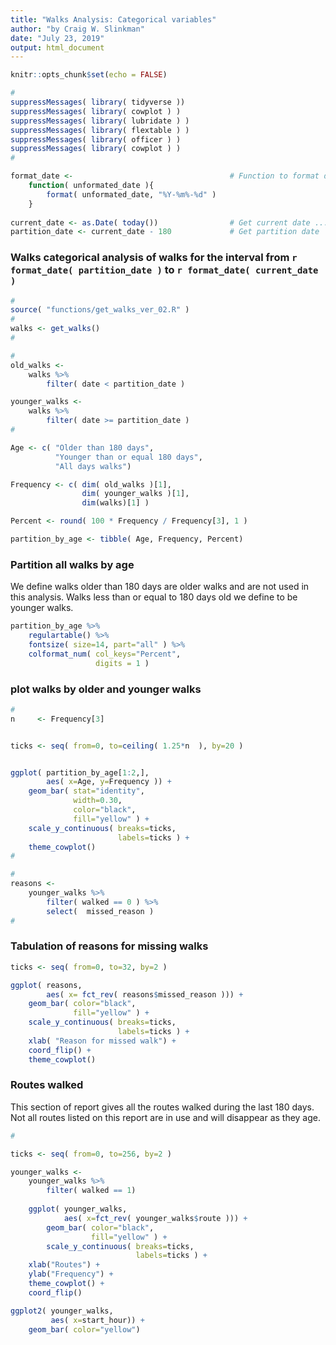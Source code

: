 ```yaml
---
title: "Walks Analysis: Categorical variables"
author: "by Craig W. Slinkman"
date: "July 23, 2019"
output: html_document
---
```


```r
knitr::opts_chunk$set(echo = FALSE)
```


```r
#
suppressMessages( library( tidyverse ))
suppressMessages( library( cowplot ) )
suppressMessages( library( lubridate ) )
suppressMessages( library( flextable ) )
suppressMessages( library( officer ) )
suppressMessages( library( cowplot ) )
#
```

```r

format_date <-                                   # Function to format dates 
    function( unformated_date ){
        format( unformated_date, "%Y-%m%-%d" )
    } 
        
current_date <- as.Date( today())                # Get current date ...
partition_date <- current_date - 180             # Get partition date
```


### Walks categorical analysis of walks for the interval from `r format_date( partition_date ) ` to `r format_date( current_date )`


```r
#
source( "functions/get_walks_ver_02.R" )
#
walks <- get_walks()
#
```

```r
#
old_walks <- 
    walks %>% 
        filter( date < partition_date )

younger_walks <- 
    walks %>% 
        filter( date >= partition_date )
#
```

```r

Age <- c( "Older than 180 days",
          "Younger than or equal 180 days",
          "All days walks")

Frequency <- c( dim( old_walks )[1],
                dim( younger_walks )[1],
                dim(walks)[1] )

Percent <- round( 100 * Frequency / Frequency[3], 1 )

partition_by_age <- tibble( Age, Frequency, Percent)

```

### Partition all walks by age

We define walks older than 180 days are older walks and are not used in this analysis.  Walks less than or equal to 180 days old we define to be younger walks.

```r

partition_by_age %>% 
    regulartable() %>% 
    fontsize( size=14, part="all" ) %>% 
    colformat_num( col_keys="Percent",
                   digits = 1 )

```

### plot walks by older and younger walks 

```r
#
n     <- Frequency[3]


ticks <- seq( from=0, to=ceiling( 1.25*n  ), by=20 )


ggplot( partition_by_age[1:2,],
        aes( x=Age, y=Frequency )) +
    geom_bar( stat="identity",
              width=0.30,
              color="black",
              fill="yellow" ) +
    scale_y_continuous( breaks=ticks, 
                        labels=ticks ) +
    theme_cowplot()
#
```

```r
#
reasons <-
    younger_walks %>% 
        filter( walked == 0 ) %>% 
        select(  missed_reason )
#
```

### Tabulation of reasons for missing walks

```r

ticks <- seq( from=0, to=32, by=2 )

ggplot( reasons,
        aes( x= fct_rev( reasons$missed_reason ))) +
    geom_bar( color="black",
              fill="yellow" ) +
    scale_y_continuous( breaks=ticks,
                        labels=ticks ) +
    xlab( "Reason for missed walk") +
    coord_flip() +
    theme_cowplot()

```

### Routes walked

This section of report gives all the routes walked during the last 180 days.  Not all
routes listed on this report are in use and will disappear as they age.

```r
#

ticks <- seq( from=0, to=256, by=2 )

younger_walks <- 
    younger_walks %>% 
        filter( walked == 1)
    
    ggplot( younger_walks,
            aes( x=fct_rev( younger_walks$route ))) +
        geom_bar( color="black",
                  fill="yellow" ) +
        scale_y_continuous( breaks=ticks,
                            labels=ticks ) +
    xlab("Routes") +
    ylab("Frequency") +
    theme_cowplot() +
    coord_flip()
```


```r

ggplot2( younger_walks,
         aes( x=start_hour)) +
    geom_bar( color="yellow")

```



